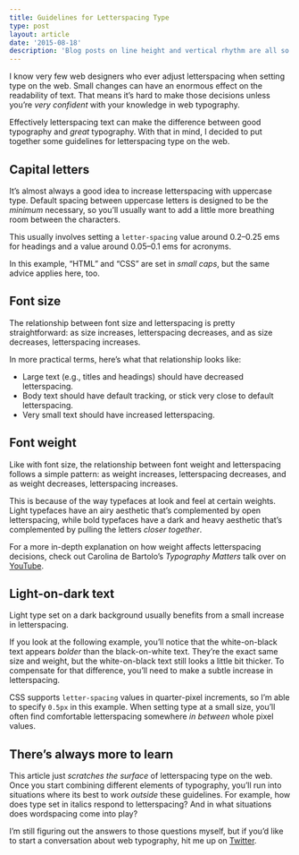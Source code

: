 ```yaml
---
title: Guidelines for Letterspacing Type
type: post
layout: article
date: '2015-08-18'
description: 'Blog posts on line height and vertical rhythm are all so boring. Let’s get horizontal, instead.'
---
```


I know very few web designers who ever adjust letterspacing when setting type on the web. Small changes can have an enormous effect on the readability of text. That means it’s hard to make those decisions unless you’re _very confident_ with your knowledge in web typography.

Effectively letterspacing text can make the difference between good typography and _great_ typography. With that in mind, I decided to put together some guidelines for letterspacing type on the web.

## Capital letters

It’s almost always a good idea to increase letterspacing with uppercase type. Default spacing between uppercase letters is designed to be the _minimum_ necessary, so you’ll usually want to add a little more breathing room between the characters.

This usually involves setting a `letter-spacing` value around 0.2–0.25 ems for headings and a value around 0.05–0.1 ems for acronyms.

<CodePen
  height={220}
  id='QbRayd'
  title='Spaced out capital heading and acronyms'
/>

In this example, “HTML” and “CSS” are set in _small caps_, but the same advice applies here, too.

## Font size

The relationship between font size and letterspacing is pretty straightforward: as size increases, letterspacing decreases, and as size decreases, letterspacing increases.

In more practical terms, here’s what that relationship looks like:

- Large text (e.g., titles and headings) should have decreased letterspacing.
- Body text should have default tracking, or stick very close to default letterspacing.
- Very small text should have increased letterspacing.

<CodePen
  height={500}
  id='aa39c703c30de9f1b65a3c738ad344c2'
  title='Large text with tight spacing, small text with loose spacing'
/>

## Font weight

Like with font size, the relationship between font weight and letterspacing follows a simple pattern: as weight increases, letterspacing decreases, and as weight decreases, letterspacing increases.

This is because of the way typefaces at look and feel at certain weights. Light typefaces have an airy aesthetic that’s complemented by open letterspacing, while bold typefaces have a dark and heavy aesthetic that’s complemented by pulling the letters _closer together_.

<CodePen
  height={370}
  id='ba2516c0e03124d5afe2d7f0eefec5fd'
  title='Light text with loose letterspacing, bold text with tight letterspacing'
/>

For a more in-depth explanation on how weight affects letterspacing decisions, check out Carolina de Bartolo’s _Typography Matters_ talk over on [YouTube][carolina].

## Light-on-dark text

Light type set on a dark background usually benefits from a small increase in letterspacing.

If you look at the following example, you’ll notice that the white-on-black text appears _bolder_ than the black-on-white text. They’re the exact same size and weight, but the white-on-black text still looks a little bit thicker. To compensate for that difference, you’ll need to make a subtle increase in letterspacing.

<CodePen
  height={314}
  id='qdGyJY'
  title='Black-on-white text with normal letterspacing, white-on-black text with loose letterspacing'
/>

CSS supports `letter-spacing` values in quarter-pixel increments, so I’m able to specify `0.5px` in this example. When setting type at a small size, you’ll often find comfortable letterspacing somewhere _in between_ whole pixel values.

## There’s always more to learn

This article just _scratches the surface_ of letterspacing type on the web. Once you start combining different elements of typography, you’ll run into situations where its best to work _outside_ these guidelines. For example, how does type set in italics respond to letterspacing? And in what situations does wordspacing come into play?

I’m still figuring out the answers to those questions myself, but if you’d like to start a conversation about web typography, hit me up on [Twitter][twitter].

[carolina]: https://www.youtube.com/watch?v=VpBslige5Yk&feature=youtu.be&t=1130
[twitter]: https://twitter.com/johndjameson
